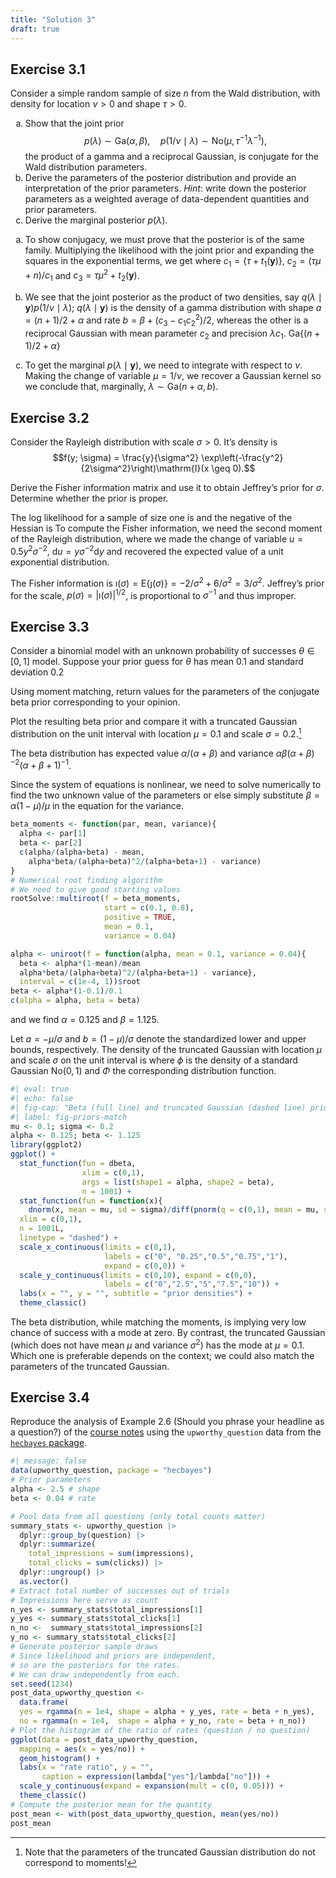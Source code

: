 ```yaml
---
title: "Solution 3"
draft: true
---
```


## Exercise 3.1

Consider a simple random sample of size $n$ from the Wald distribution, with density
\begin{align*}
f(y; \nu, \lambda) = \left(\frac{\lambda}{2\pi y^{3}}\right)^{1/2} \exp\left\{ - \frac{\lambda (y-\nu)^2}{2\nu^2y}\right\}\mathrm{I}(y > 0)
\end{align*}
for location $\nu >0$ and shape $\tau>0$. 

a. Show that the joint prior
$$ p(\lambda) \sim \mathsf{Ga}(\alpha, \beta), \quad p(1/\nu \mid \lambda) \sim  \mathsf{No}(\mu, \tau^{-1}\lambda^{-1}),$$ the product of a gamma and a reciprocal Gaussian, is conjugate for the Wald distribution parameters.
b. Derive the parameters of the posterior distribution and provide an interpretation of the prior parameters. *Hint*: write down the posterior parameters as a weighted average of data-dependent quantities and prior parameters.
c. Derive the marginal posterior $p(\lambda)$.



::: {.solution}

a. To show conjugacy, we must prove that the posterior is of the same family. Multiplying the likelihood with the joint prior and expanding the squares in the exponential terms, we get
\begin{align*}
p(\lambda, \nu \mid \boldsymbol{y}) &\propto \frac{\lambda^{(n+1)/2+\alpha-1}}{\nu^2}\exp(-\lambda \beta) \exp\left[ -\frac{\lambda}{2}\left\{\frac{\tau}{\nu^{2}}-2\frac{\tau\mu}{\nu} + \tau\mu^2 +\frac{t_1(\boldsymbol{y})}{\nu^2} -  \frac{2n}{\nu} + t_2(\boldsymbol{y})\right\}\right] \\& \propto \frac{\lambda^{(n+1)/2+\alpha-1}}{\nu^2}\exp(-\lambda \beta) \exp\left[ -\frac{\lambda}{2}\left\{\frac{\tau + t_1(\boldsymbol{y})}{\nu^2} - 2\frac{\tau\mu+n}{\nu} + \tau\mu^2 + t_2(\boldsymbol{y})\right\} \right]
\\& \propto \frac{\lambda^{(n+1)/2+\alpha-1}}{\nu^2}\exp\left[-\lambda \left\{\beta + \frac{c_3-c_1c_2^2}{2}\right\}\right] \exp\left\{ -\frac{\lambda c_1}{2}\left(\nu^{-1} - c_2\right)^2\right\} 
\end{align*}
where $c_1=\{\tau + t_1(\boldsymbol{y})\}$, $c_2 =(\tau\mu+n)/c_1$ and $c_3 =\tau\mu^2 + t_2(\boldsymbol{y})$.

b. We see that the joint posterior as the product of two densities, say $q(\lambda \mid \boldsymbol{y})p(1/\nu \mid \lambda)$; $q(\lambda \mid \boldsymbol{y})$ is the density of a gamma distribution with shape $a = (n+1)/2+\alpha$ and rate $b=\beta + (c_3-c_1c_2^2)/2$, whereas the other is a reciprocal Gaussian with mean parameter $c_2$ and precision $\lambda c_1$. $\mathsf{Ga}\left\{(n+1)/2+\alpha\right\}$

c. To get the marginal $p(\lambda \mid \boldsymbol{y})$, we need to integrate with respect to $\nu$. Making the change of variable $\mu = 1/\nu$, we recover a Gaussian kernel
\begin{align*}
p(\lambda \mid \boldsymbol{y}) &= \lambda^{a-1}\exp(-b\lambda)\int_{\mathbb{R}}\exp\left\{ -\frac{\lambda c_1}{2}\left(\mu - c_2\right)^2\right\}  \mathrm{d} \mu 
\\&\propto \lambda^{a-1}\exp(-b\lambda) \lambda^{-1/2}
\end{align*}
so we conclude that, marginally, $\lambda \sim \mathsf{Ga}(n+ \alpha, b)$.

:::

## Exercise 3.2

Consider the Rayleigh distribution with scale $\sigma>0$. It's density is
$$f(y; \sigma) = \frac{y}{\sigma^2} \exp\left(-\frac{y^2}{2\sigma^2}\right)\mathrm{I}(x \geq 0).$$

Derive the Fisher information matrix and use it to obtain Jeffrey's prior for $\sigma$. Determine whether the prior is proper.


::: {.solution}

The log likelihood for a sample of size one is 
\begin{align*}
\ell(\sigma) = \log(y) - 2\log(\sigma) - \frac{y^2}{2\sigma^2}
\end{align*}
and the negative of the Hessian is 
\begin{align*}
\jmath(\sigma) = -\frac{\partial^2 \ell(\sigma)}{\partial \sigma^2} = -\frac{2}{\sigma^2} + \frac{3y^2}{\sigma^4}
\end{align*}
To compute the Fisher information, we need the second moment of the Rayleigh distribution,
\begin{align*}
\mathsf{E}(Y^2) &= \int_0^\infty \frac{y^3}{\sigma^2}\exp\left(-\frac{y^2}{2\sigma^2}\right)\mathrm{d} y\\&= 2\sigma^2 \int_0^\infty u \exp(-u) \mathrm{d} u
\\&= 2\sigma^2
\end{align*}
where we made the change of variable $u= 0.5y^2\sigma^{-2}$, $\mathrm{d} u = y\sigma^{-2}\mathrm{d} y$ and recovered the expected value of a unit exponential distribution.

The Fisher information is $\imath(\sigma) = \mathsf{E}\{\jmath(\sigma)\}=-2/\sigma^2 + 6/\sigma^2 = 3/\sigma^2$. Jeffrey's prior for the scale, $p(\sigma) =|\imath(\sigma)|^{1/2}$, is proportional to $\sigma^{-1}$ and thus improper.

:::


## Exercise 3.3

Consider a binomial model with an unknown probability of successes $\theta \in [0,1]$ model. Suppose your prior guess for $\theta$ has mean $0.1$ and standard deviation $0.2$

Using moment matching, return values for the parameters of the conjugate beta prior corresponding to your opinion.


Plot the resulting beta prior and compare it with a truncated Gaussian distribution on the unit interval with location $\mu=0.1$ and scale $\sigma=0.2$.^[Note that the parameters of the truncated Gaussian distribution do not correspond to moments!]


::: {.solution}

The beta distribution has expected value $\alpha/(\alpha+\beta)$ and variance $\alpha\beta(\alpha+\beta)^{-2}(\alpha+\beta+1)^{-1}$.

Since the system of equations is nonlinear, we need to solve numerically to find the two unknown value of the parameters or else simply substitute $\beta = \alpha (1-\mu)/\mu$ in the equation for the variance.

```r
beta_moments <- function(par, mean, variance){
  alpha <- par[1]
  beta <- par[2]
  c(alpha/(alpha+beta) - mean,
    alpha*beta/(alpha+beta)^2/(alpha+beta+1) - variance)
}
# Numerical root finding algorithm
# We need to give good starting values
rootSolve::multiroot(f = beta_moments,
                     start = c(0.1, 0.8),
                     positive = TRUE,
                     mean = 0.1, 
                     variance = 0.04)

alpha <- uniroot(f = function(alpha, mean = 0.1, variance = 0.04){
  beta <- alpha*(1-mean)/mean
  alpha*beta/(alpha+beta)^2/(alpha+beta+1) - variance}, 
  interval = c(1e-4, 1))$root
beta <- alpha*(1-0.1)/0.1
c(alpha = alpha, beta = beta)
```

and we find $\alpha = 0.125$ and $\beta=1.125$.

Let $a = -\mu/\sigma$ and $b = (1-\mu)/\sigma$ denote the standardized lower and upper bounds, respectively. The density of the truncated Gaussian with location $\mu$ and scale $\sigma$ on the unit interval is
\begin{align*}
f(x; \mu, \sigma) = \frac{1}{\sigma}\frac{\phi\left(\frac{x - \mu}{\sigma}\right)}{\Phi(b) - \Phi(a)},
\end{align*}
where $\phi$ is the density of a standard Gaussian $\mathsf{No}(0,1)$ and $\Phi$ the corresponding distribution function.

<!--
and we can easily obtain the formulae for the first two moments (e.g., Wikipedia). Let $a = -\mu/\sigma$ and $b = (1-\mu)/\sigma$ denote the centered bounds; then
\begin{align*}
\mathsf{E}(Y) &= \mu - \sigma\frac{\phi(b) - \phi(a) }{\Phi(b) - \Phi(a)} \\
\mathsf{Va}(Y) & = \sigma\left[1 - \frac{b\phi(b) - \phi(a)}{\Phi(b) - \Phi(a)} - \left\{\frac{\phi(b) - \phi(a) }{\Phi(b) - \Phi(a)}\right\}^2\right]
\end{align*}
we have reasonable guess for starting values

-->

```r
#| eval: true
#| echo: false
#| fig-cap: "Beta (full line) and truncated Gaussian (dashed line) prior densities."
#| label: fig-priors-match
mu <- 0.1; sigma <- 0.2
alpha <- 0.125; beta <- 1.125
library(ggplot2)
ggplot() + 
  stat_function(fun = dbeta,
                xlim = c(0,1), 
                args = list(shape1 = alpha, shape2 = beta),
                n = 1001) +
  stat_function(fun = function(x){
    dnorm(x, mean = mu, sd = sigma)/diff(pnorm(q = c(0,1), mean = mu, sd = sigma))}, 
  xlim = c(0,1), 
  n = 1001L,
  linetype = "dashed") +
  scale_x_continuous(limits = c(0,1),
                     labels = c("0", "0.25","0.5","0.75","1"),
                     expand = c(0,0)) + 
  scale_y_continuous(limits = c(0,10), expand = c(0,0),
                     labels = c("0","2.5","5","7.5","10")) + 
  labs(x = "", y = "", subtitle = "prior densities") + 
  theme_classic()
```

The beta distribution, while matching the moments, is implying very low chance of success with a mode at zero. By contrast, the truncated Gaussian (which does not have mean $\mu$ and variance $\sigma^2$) has the mode at $\mu=0.1$. Which one is preferable depends on the context; we could also match the parameters of the truncated Gaussian.

:::

## Exercise 3.4

Reproduce the analysis of Example 2.6 (Should you phrase your headline as a question?) of the [course notes](https://lbelzile.github.io/MATH80601A/priors.html) using the `upworthy_question` data from the [`hecbayes` package](https://github.com/lbelzile/hecbayes).


:::{.solution}

```r
#| message: false
data(upworthy_question, package = "hecbayes")
# Prior parameters
alpha <- 2.5 # shape
beta <- 0.04 # rate

# Pool data from all questions (only total counts matter)
summary_stats <- upworthy_question |>
  dplyr::group_by(question) |>
  dplyr::summarize(
    total_impressions = sum(impressions),
    total_clicks = sum(clicks)) |>
  dplyr::ungroup() |>
  as.vector()
# Extract total number of successes out of trials
# Impressions here serve as count
n_yes <- summary_stats$total_impressions[1]
y_yes <- summary_stats$total_clicks[1]
n_no <-  summary_stats$total_impressions[2]
y_no <- summary_stats$total_clicks[2]
# Generate posterior sample draws
# Since likelihood and priors are independent, 
# so are the posteriors for the rates. 
# We can draw independently from each.
set.seed(1234)
post_data_upworthy_question <- 
  data.frame( 
  yes = rgamma(n = 1e4, shape = alpha + y_yes, rate = beta + n_yes),
  no = rgamma(n = 1e4,  shape = alpha + y_no, rate = beta + n_no))
# Plot the histogram of the ratio of rates (question / no question)
ggplot(data = post_data_upworthy_question,
  mapping = aes(x = yes/no)) +
  geom_histogram() +
  labs(x = "rate ratio", y = "",
       caption = expression(lambda["yes"]/lambda["no"])) +
  scale_y_continuous(expand = expansion(mult = c(0, 0.05))) +
  theme_classic()
# Compute the posterior mean for the quantity
post_mean <- with(post_data_upworthy_question, mean(yes/no))
post_mean
```

:::
